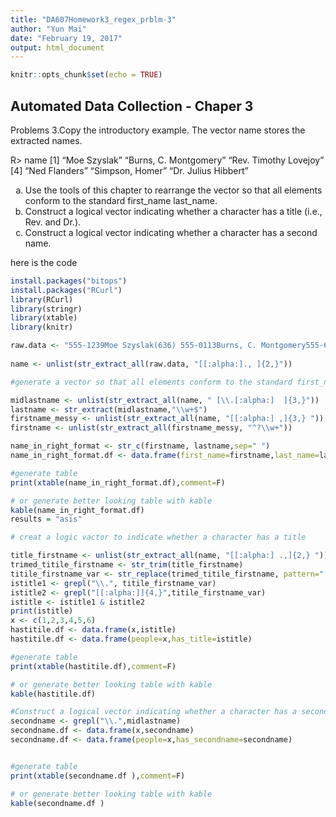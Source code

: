 ```yaml
---
title: "DA607Homework3_regex_prblm-3"
author: "Yun Mai"
date: "February 19, 2017"
output: html_document
---
```


```r
knitr::opts_chunk$set(echo = TRUE)
```

## Automated Data Collection - Chaper 3

Problems
3.Copy the introductory example. The vector name stores the extracted names.

R> name
[1] "Moe Szyslak" "Burns, C. Montgomery" "Rev. Timothy Lovejoy"
[4] "Ned Flanders" "Simpson, Homer" "Dr. Julius Hibbert"

(a) Use the tools of this chapter to rearrange the vector so that all elements conform to the standard first_name last_name.
(b) Construct a logical vector indicating whether a character has a title (i.e., Rev. and Dr.).
(c) Construct a logical vector indicating whether a character has a second name.

here is the code
```r
install.packages("bitops")
install.packages("RCurl")
library(RCurl)
library(stringr)
library(xtable)
library(knitr)

raw.data <- "555-1239Moe Szyslak(636) 555-0113Burns, C. Montgomery555-6542Rev. Timothy Lovejoy555 8904Ned Flanders636-555-3226Simpson, Homer5553642Dr. Julius Hibbert"
 
name <- unlist(str_extract_all(raw.data, "[[:alpha:]., ]{2,}"))

#generate a vector so that all elements conform to the standard first_name last_name

midlastname <- unlist(str_extract_all(name, " [\\.[:alpha:]  ]{3,}"))
lastname <- str_extract(midlastname,"\\w+$")
firstname_messy <- unlist(str_extract_all(name, "[[:alpha:] ,]{3,} "))
firstname <- unlist(str_extract_all(firstname_messy, "^?\\w+"))

name_in_right_format <- str_c(firstname, lastname,sep=" ")
name_in_right_format.df <- data.frame(first_name=firstname,last_name=lastname) 

#generate table
print(xtable(name_in_right_format.df),comment=F)

# or generate better looking table with kable 
kable(name_in_right_format.df)
results = "asis"

# creat a logic vactor to indicate whether a character has a title

title_firstname <- unlist(str_extract_all(name, "[[:alpha:] .,]{2,} "))
trimed_titile_firstname <- str_trim(title_firstname)
titile_firstname_var <- str_replace(trimed_titile_firstname, pattern="[.]$", replacement=",")
istitle1 <- grepl("\\.", titile_firstname_var)
istitle2 <- grepl("[[:alpha:]]{4,}",titile_firstname_var)
istitle <- istitle1 & istitle2 
print(istitle)
x <- c(1,2,3,4,5,6)
hastitile.df <- data.frame(x,istitle)
hastitile.df <- data.frame(people=x,has_title=istitle)

#generate table
print(xtable(hastitile.df),comment=F)

# or generate better looking table with kable 
kable(hastitile.df)

#Construct a logical vector indicating whether a character has a second name
secondname <- grepl("\\.",midlastname)
secondname.df <- data.frame(x,secondname)
secondname.df <- data.frame(people=x,has_secondname=secondname)


#generate table
print(xtable(secondname.df ),comment=F)

# or generate better looking table with kable 
kable(secondname.df )
```
